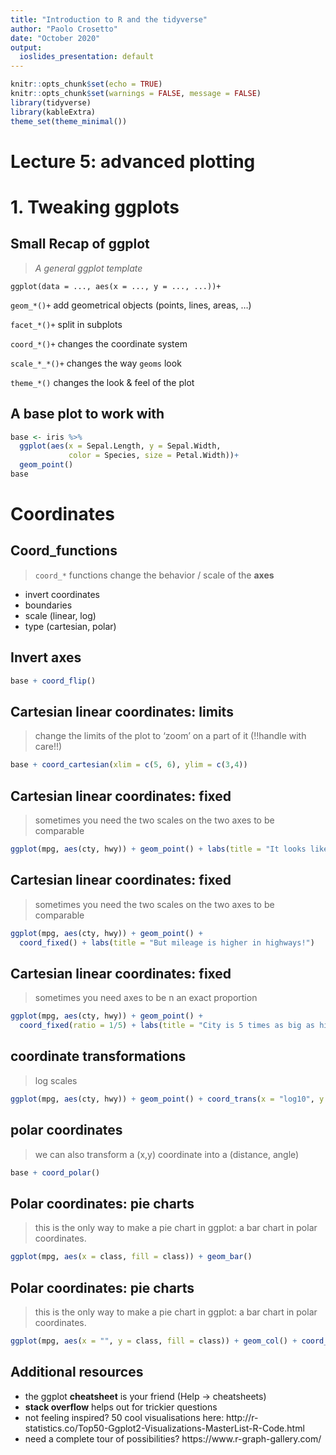 ```yaml
---
title: "Introduction to R and the tidyverse"
author: "Paolo Crosetto"
date: "October 2020"
output:
  ioslides_presentation: default
---
```


```r
knitr::opts_chunk$set(echo = TRUE)
knitr::opts_chunk$set(warnings = FALSE, message = FALSE)
library(tidyverse)
library(kableExtra)
theme_set(theme_minimal())
```

# Lecture 5: advanced plotting

# 1. Tweaking ggplots


## Small Recap of ggplot

> *A general ggplot template*

`ggplot(data = ..., aes(x = ..., y = ..., ...))+`

`geom_*()+` add geometrical objects (points, lines, areas, ...)
    
`facet_*()+` split in subplots
    
`coord_*()+` changes the coordinate system
    
`scale_*_*()+` changes the way `geoms` look
    
`theme_*()` changes the look & feel of the plot


## A base plot to work with

```r
base <- iris %>% 
  ggplot(aes(x = Sepal.Length, y = Sepal.Width, 
             color = Species, size = Petal.Width))+
  geom_point()
base
```

# Coordinates

## Coord_functions

> `coord_*` functions change the behavior / scale of the **axes**

- invert coordinates
- boundaries
- scale (linear, log)
- type (cartesian, polar)



## Invert axes

```r
base + coord_flip()
```


## Cartesian linear coordinates: limits

> change the limits of the plot to 'zoom' on a part of it (!!handle with care!!)

```r
base + coord_cartesian(xlim = c(5, 6), ylim = c(3,4))
```


## Cartesian linear coordinates: fixed

> sometimes you need the two scales on the two axes to be comparable

```r
ggplot(mpg, aes(cty, hwy)) + geom_point() + labs(title = "It looks like mileage in City and Highway is the same!")
```

## Cartesian linear coordinates: fixed

> sometimes you need the two scales on the two axes to be comparable

```r
ggplot(mpg, aes(cty, hwy)) + geom_point() + 
  coord_fixed() + labs(title = "But mileage is higher in highways!")
```

## Cartesian linear coordinates: fixed

> sometimes you need axes to be n an exact proportion

```r
ggplot(mpg, aes(cty, hwy)) + geom_point() + 
  coord_fixed(ratio = 1/5) + labs(title = "City is 5 times as big as highway here")
```


## coordinate transformations

> log scales

```r
ggplot(mpg, aes(cty, hwy)) + geom_point() + coord_trans(x = "log10", y = "log10")+ labs(title = "log axes")
```


## polar coordinates

> we can also transform a (x,y) coordinate into a (distance, angle)

```r
base + coord_polar()
```

## Polar coordinates: pie charts

> this is the only way to make a pie chart in ggplot: a bar chart in polar coordinates. 

```r
ggplot(mpg, aes(x = class, fill = class)) + geom_bar()
```

## Polar coordinates: pie charts

> this is the only way to make a pie chart in ggplot: a bar chart in polar coordinates. 

```r
ggplot(mpg, aes(x = "", y = class, fill = class)) + geom_col() + coord_polar("y", start = 0)
```



## Additional resources

- the ggplot **cheatsheet** is your friend (Help -> cheatsheets)
- **stack overflow** helps out for trickier questions
- not feeling inspired? 50 cool visualisations here: http://r-statistics.co/Top50-Ggplot2-Visualizations-MasterList-R-Code.html
- need a complete tour of possibilities? https://www.r-graph-gallery.com/
